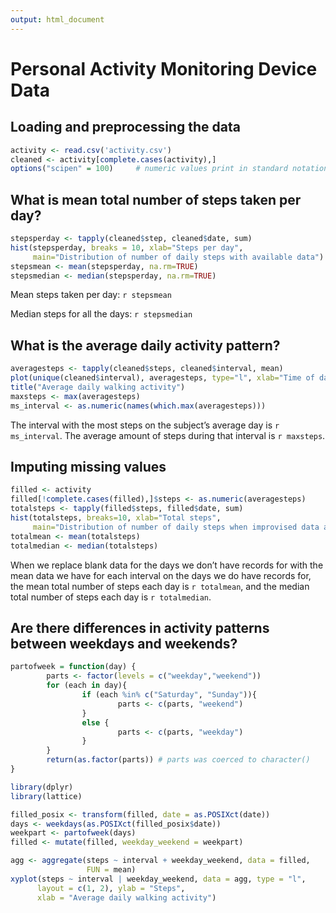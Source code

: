 ```yaml
---
output: html_document
---
```

# Personal Activity Monitoring Device Data #

## Loading and preprocessing the data ##
```r
activity <- read.csv('activity.csv')
cleaned <- activity[complete.cases(activity),]
options("scipen" = 100)     # numeric values print in standard notation
```

## What is mean total number of steps taken per day? ##
```r
stepsperday <- tapply(cleaned$step, cleaned$date, sum)
hist(stepsperday, breaks = 10, xlab="Steps per day",
     main="Distribution of number of daily steps with available data")
stepsmean <- mean(stepsperday, na.rm=TRUE)
stepsmedian <- median(stepsperday, na.rm=TRUE)

```
Mean steps taken per day: `r stepsmean`

Median steps for all the days: `r stepsmedian`

## What is the average daily activity pattern? ##
```r
averagesteps <- tapply(cleaned$steps, cleaned$interval, mean)
plot(unique(cleaned$interval), averagesteps, type="l", xlab="Time of day")
title("Average daily walking activity")
maxsteps <- max(averagesteps)
ms_interval <- as.numeric(names(which.max(averagesteps)))
```
The interval with the most steps on the subject's average day is `r ms_interval`. The average amount of steps during that interval is `r maxsteps`.

## Imputing missing values ##
```r
filled <- activity
filled[!complete.cases(filled),]$steps <- as.numeric(averagesteps)
totalsteps <- tapply(filled$steps, filled$date, sum)
hist(totalsteps, breaks=10, xlab="Total steps",
     main="Distribution of number of daily steps when improvised data added")
totalmean <- mean(totalsteps)
totalmedian <- median(totalsteps)
```
When we replace blank data for the days we don't have records for with the mean data we have for each interval on the days we do have records for, the mean total number of steps each day is `r totalmean`, and the median total number of steps each day is `r totalmedian`.


## Are there differences in activity patterns between weekdays and weekends? ##
```r
partofweek = function(day) {
        parts <- factor(levels = c("weekday","weekend"))
        for (each in day){
                if (each %in% c("Saturday", "Sunday")){
                        parts <- c(parts, "weekend")
                }
                else {
                        parts <- c(parts, "weekday")
                }
        }
        return(as.factor(parts)) # parts was coerced to character()
}
```

```r
library(dplyr)
library(lattice)

filled_posix <- transform(filled, date = as.POSIXct(date))
days <- weekdays(as.POSIXct(filled_posix$date))
weekpart <- partofweek(days)
filled <- mutate(filled, weekday_weekend = weekpart)

agg <- aggregate(steps ~ interval + weekday_weekend, data = filled,
                 FUN = mean)
xyplot(steps ~ interval | weekday_weekend, data = agg, type = "l",
      layout = c(1, 2), ylab = "Steps",
      xlab = "Average daily walking activity")
```
